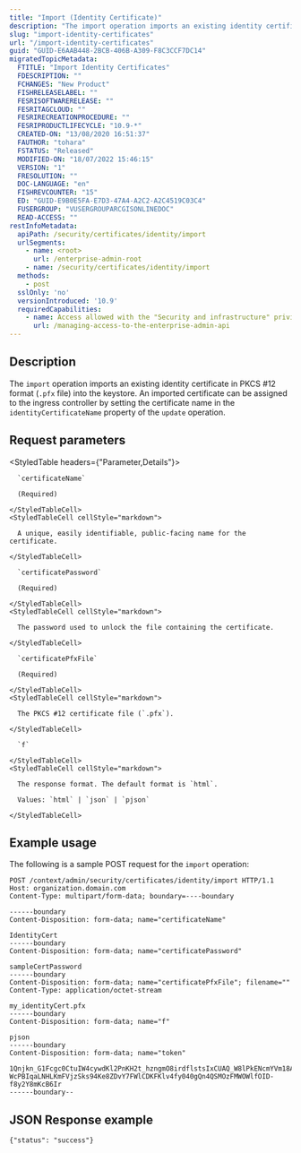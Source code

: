 ```yaml
---
title: "Import (Identity Certificate)"
description: "The import operation imports an existing identity certificate in PKCS #12 format (.pfx  file) into the keystore."
slug: "import-identity-certificates"
url: "/import-identity-certificates"
guid: "GUID-E6AAB448-2BCB-406B-A309-F8C3CCF7DC14"
migratedTopicMetadata:
  FTITLE: "Import Identity Certificates"
  FDESCRIPTION: ""
  FCHANGES: "New Product"
  FISHRELEASELABEL: ""
  FESRISOFTWARERELEASE: ""
  FESRITAGCLOUD: ""
  FESRIRECREATIONPROCEDURE: ""
  FESRIPRODUCTLIFECYCLE: "10.9-*"
  CREATED-ON: "13/08/2020 16:51:37"
  FAUTHOR: "tohara"
  FSTATUS: "Released"
  MODIFIED-ON: "18/07/2022 15:46:15"
  VERSION: "1"
  FRESOLUTION: ""
  DOC-LANGUAGE: "en"
  FISHREVCOUNTER: "15"
  ED: "GUID-E9B0E5FA-E7D3-47A4-A2C2-A2C4519C03C4"
  FUSERGROUP: "VUSERGROUPARCGISONLINEDOC"
  READ-ACCESS: ""
restInfoMetadata:
  apiPath: /security/certificates/identity/import
  urlSegments:
    - name: <root>
      url: /enterprise-admin-root
    - name: /security/certificates/identity/import
  methods:
    - post
  sslOnly: 'no'
  versionIntroduced: '10.9'
  requiredCapabilities:
    - name: Access allowed with the "Security and infrastructure" privilege
      url: /managing-access-to-the-enterprise-admin-api
---
```


## Description

The `import` operation imports an existing identity certificate in PKCS #12 format (`.pfx` file) into the keystore. An imported certificate can be assigned to the ingress controller by setting the certificate name in the `identityCertificateName` property of the `update` operation.


## Request parameters

<StyledTable headers={"Parameter,Details"}>
  <StyledTableRow>
    <StyledTableCell cellStyle="markdown">

      `certificateName` 

      (Required)

    </StyledTableCell>
    <StyledTableCell cellStyle="markdown">

      A unique, easily identifiable, public-facing name for the certificate.

    </StyledTableCell>
  </StyledTableRow>
  <StyledTableRow>
    <StyledTableCell cellStyle="markdown">

      `certificatePassword` 

      (Required)

    </StyledTableCell>
    <StyledTableCell cellStyle="markdown">

      The password used to unlock the file containing the certificate.

    </StyledTableCell>
  </StyledTableRow>
  <StyledTableRow>
    <StyledTableCell cellStyle="markdown">

      `certificatePfxFile` 

      (Required)

    </StyledTableCell>
    <StyledTableCell cellStyle="markdown">

      The PKCS #12 certificate file (`.pfx`).

    </StyledTableCell>
  </StyledTableRow>
  <StyledTableRow>
    <StyledTableCell cellStyle="markdown">

      `f` 

    </StyledTableCell>
    <StyledTableCell cellStyle="markdown">

      The response format. The default format is `html`.

      Values: `html` | `json` | `pjson`

    </StyledTableCell>
  </StyledTableRow>
</StyledTable>


## Example usage

The following is a sample POST request for the `import` operation:

```other
POST /context/admin/security/certificates/identity/import HTTP/1.1
Host: organization.domain.com
Content-Type: multipart/form-data; boundary=----boundary

------boundary
Content-Disposition: form-data; name="certificateName"

IdentityCert
------boundary
Content-Disposition: form-data; name="certificatePassword"

sampleCertPassword
------boundary
Content-Disposition: form-data; name="certificatePfxFile"; filename=""
Content-Type: application/octet-stream

my_identityCert.pfx
------boundary
Content-Disposition: form-data; name="f"

pjson
------boundary
Content-Disposition: form-data; name="token"

1Qnjkn_G1Fcgc0CtuIW4cywdKl2PnKH2t_hzngmO8irdflstsIxCUAQ_W8lPkENcmYVm18AEX45ef2XRLUNcjAQSdILD7Lu7mPAAx6K4OPwpV4IDbwDRNH2CLkU042HVslLXO3fNrMQKiL9lJ9ddih84fBDDrF_F_Y_CYZK2wnwO4W7P-WcPBIqaLNHLKmFVjzSks94Ke8ZDvY7FWlCDKFKlv4fy040gQn4QSMOzFMWOWlfOID-f8y2Y8mKcB6Ir
------boundary--

```

## JSON Response example

```other
{"status": "success"}
```